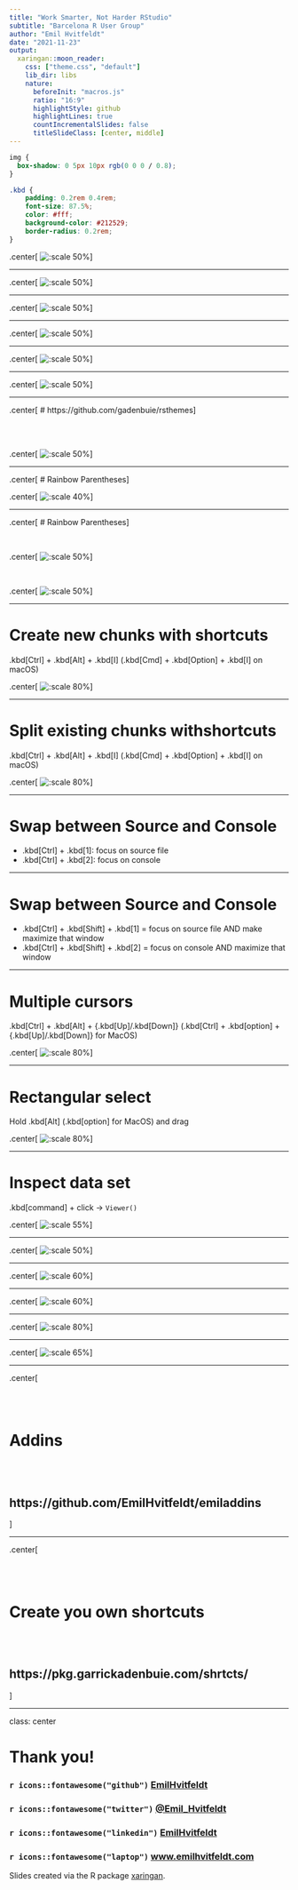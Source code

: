 ```yaml
---
title: "Work Smarter, Not Harder RStudio"
subtitle: "Barcelona R User Group"
author: "Emil Hvitfeldt"
date: "2021-11-23"
output:
  xaringan::moon_reader:
    css: ["theme.css", "default"]
    lib_dir: libs
    nature:
      beforeInit: "macros.js"
      ratio: "16:9"
      highlightStyle: github
      highlightLines: true
      countIncrementalSlides: false
      titleSlideClass: [center, middle]
---
```


```css
img {
  box-shadow: 0 5px 10px rgb(0 0 0 / 0.8);
}

.kbd {
    padding: 0.2rem 0.4rem;
    font-size: 87.5%;
    color: #fff;
    background-color: #212529;
    border-radius: 0.2rem;
}
```

.center[
![:scale 50%](images/rdata.png)
]

---

.center[
![:scale 50%](images/pane-view.png)
]

---

.center[
![:scale 50%](images/font-size.png)
]

---

.center[
![:scale 50%](images/theme-cobalt.png)
]

---

.center[
![:scale 50%](images/theme-dracula.png)
]

---

.center[
![:scale 50%](images/theme-solarized.png)
]

---

.center[
# https://github.com/gadenbuie/rsthemes
]

<br><br>

.center[
![:scale 50%](images/rsthemes.png)
]

---

.center[
# Rainbow Parentheses
]

.center[
![:scale 40%](images/rainbow-option.png)
]

---

.center[
# Rainbow Parentheses
]

<br>

.center[
![:scale 50%](images/rainbow-before.png)
]

<br>

.center[
![:scale 50%](images/rainbow-after.png)
]

---

# Create new chunks with shortcuts

.kbd[Ctrl] + .kbd[Alt] + .kbd[I] (.kbd[Cmd] + .kbd[Option] + .kbd[I] on macOS)

.center[
![:scale 80%](images/new-chunk.gif)
]

---

# Split existing chunks withshortcuts

.kbd[Ctrl] + .kbd[Alt] + .kbd[I] (.kbd[Cmd] + .kbd[Option] + .kbd[I] on macOS)

.center[
![:scale 80%](images/split-chunk.gif)
]

---

# Swap between Source and Console

- .kbd[Ctrl] + .kbd[1]: focus on source file
- .kbd[Ctrl] + .kbd[2]: focus on console

---

# Swap between Source and Console

- .kbd[Ctrl] + .kbd[Shift] + .kbd[1] = focus on source file AND make maximize that window
- .kbd[Ctrl] + .kbd[Shift] + .kbd[2] = focus on console AND maximize that window

---

# Multiple cursors

.kbd[Ctrl] + .kbd[Alt] + {.kbd[Up]/.kbd[Down]} (.kbd[Ctrl] + .kbd[option] + {.kbd[Up]/.kbd[Down]} for MacOS)

.center[
![:scale 80%](images/multcursor.gif)
]

---

# Rectangular select

Hold .kbd[Alt] (.kbd[option] for MacOS) and drag

.center[
![:scale 80%](images/drag-select.gif)
]

---

# Inspect data set

.kbd[command] + click -> `Viewer()`

.center[
![:scale 55%](images/open-viewer.gif)
]

---

.center[
![:scale 50%](images/snippets-option.png)
]

---

.center[
![:scale 60%](images/snippets-r.png)
]

---

.center[
![:scale 60%](images/snippets-markdown.png)
]

---

.center[
![:scale 80%](images/snippets.gif)
]


---

.center[
![:scale 65%](images/addins.png)
]

---

.center[

<br> <br>

# Addins

<br> <br>

## https://github.com/EmilHvitfeldt/emiladdins

]

---

.center[

<br> <br>

# Create you own shortcuts

<br> <br>

## https://pkg.garrickadenbuie.com/shrtcts/

]

---

class: center


# Thank you!

### `r icons::fontawesome("github")` [EmilHvitfeldt](https://github.com/EmilHvitfeldt/)
### `r icons::fontawesome("twitter")` [@Emil_Hvitfeldt](https://twitter.com/Emil_Hvitfeldt)
### `r icons::fontawesome("linkedin")` [EmilHvitfeldt](linkedin.com/in/emilhvitfeldt/)
### `r icons::fontawesome("laptop")` [www.emilhvitfeldt.com](https://www.emilhvitfeldt.com/)

Slides created via the R package [xaringan](https://github.com/yihui/xaringan).
